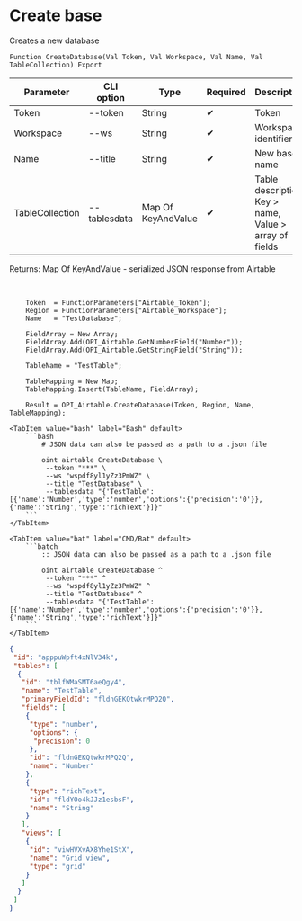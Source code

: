 ﻿---
sidebar_position: 3
description: Create base and other functions to work with Airtable in the Open Integration Package, a free open-source integration library for 1C:Enterprise 8, OneScript and CLI
keywords: [1C, 1С, 1С:Enterprise, 1С:Enterprise 8.3, API, Integration, Services, Exchange, OneScript, CLI, Airtable]
---


# Create base
 Creates a new database



`Function CreateDatabase(Val Token, Val Workspace, Val Name, Val TableCollection) Export`

  | Parameter | CLI option | Type | Required | Description |
  |-|-|-|-|-|
  | Token | --token | String | &#x2714; | Token |
  | Workspace | --ws | String | &#x2714; | Workspace identifier |
  | Name | --title | String | &#x2714; | New base name |
  | TableCollection | --tablesdata | Map Of KeyAndValue | &#x2714; | Table description: Key > name, Value > array of fields |

  
  Returns:  Map Of KeyAndValue - serialized JSON response from Airtable

<br/>



```bsl title="1C:Enterprise/OneScript code example"
    Token  = FunctionParameters["Airtable_Token"];
    Region = FunctionParameters["Airtable_Workspace"];
    Name   = "TestDatabase";

    FieldArray = New Array;
    FieldArray.Add(OPI_Airtable.GetNumberField("Number"));
    FieldArray.Add(OPI_Airtable.GetStringField("String"));

    TableName = "TestTable";

    TableMapping = New Map;
    TableMapping.Insert(TableName, FieldArray);

    Result = OPI_Airtable.CreateDatabase(Token, Region, Name, TableMapping);
```
 

 <Tabs>
  
    <TabItem value="bash" label="Bash" default>
        ```bash
            # JSON data can also be passed as a path to a .json file
            
            oint airtable CreateDatabase \
             --token "***" \
             --ws "wspdf8yl1yZz3PmWZ" \
             --title "TestDatabase" \
             --tablesdata "{'TestTable':[{'name':'Number','type':'number','options':{'precision':'0'}},{'name':'String','type':'richText'}]}"
        ```
    </TabItem>
  
    <TabItem value="bat" label="CMD/Bat" default>
        ```batch
            :: JSON data can also be passed as a path to a .json file
            
            oint airtable CreateDatabase ^
             --token "***" ^
             --ws "wspdf8yl1yZz3PmWZ" ^
             --title "TestDatabase" ^
             --tablesdata "{'TestTable':[{'name':'Number','type':'number','options':{'precision':'0'}},{'name':'String','type':'richText'}]}"
        ```
    </TabItem>
</Tabs>


```json title="Result"
{
 "id": "apppuWpft4xNlV34k",
 "tables": [
  {
   "id": "tblfWMaSMT6aeQgy4",
   "name": "TestTable",
   "primaryFieldId": "fldnGEKQtwkrMPQ2Q",
   "fields": [
    {
     "type": "number",
     "options": {
      "precision": 0
     },
     "id": "fldnGEKQtwkrMPQ2Q",
     "name": "Number"
    },
    {
     "type": "richText",
     "id": "fldYOo4kJJz1esbsF",
     "name": "String"
    }
   ],
   "views": [
    {
     "id": "viwHVXvAX8Yhe1StX",
     "name": "Grid view",
     "type": "grid"
    }
   ]
  }
 ]
}
```
